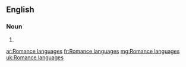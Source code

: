 ==English==

===Noun===
{{head|en|noun plural form}}

# {{plural of|Romance language|lang=en}}

[[ar:Romance languages]]
[[fr:Romance languages]]
[[mg:Romance languages]]
[[uk:Romance languages]]